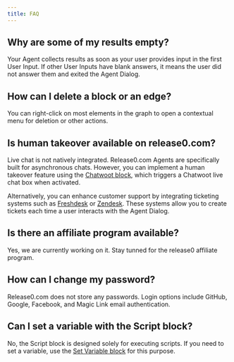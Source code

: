 ```yaml
---
title: FAQ
---
```


## Why are some of my results empty?

Your Agent collects results as soon as your user provides input in the first User Input. If other User Inputs have blank answers, it means the user did not answer them and exited the Agent Dialog.

## How can I delete a block or an edge?

You can right-click on most elements in the graph to open a contextual menu for deletion or other actions.

## Is human takeover available on release0.com?

Live chat is not natively integrated. Release0.com Agents are specifically built for asynchronous chats. However, you can implement a human takeover feature using the [Chatwoot block](/help/editor/blocks/integrations/chatwoot), which triggers a Chatwoot live chat box when activated.

Alternatively, you can enhance customer support by integrating ticketing systems such as [Freshdesk](https://freshdesk.com/) or [Zendesk](https://www.zendesk.com/). These systems allow you to create tickets each time a user interacts with the Agent Dialog.

## Is there an affiliate program available?

Yes, we are currently working on it. Stay tunned for the release0 affiliate program.

## How can I change my password?

Release0.com does not store any passwords. Login options include GitHub, Google, Facebook, and Magic Link email authentication.

## Can I set a variable with the Script block?

No, the Script block is designed solely for executing scripts. If you need to set a variable, use the [Set Variable block](/help/editor/blocks/logic/setvariable) for this purpose.
